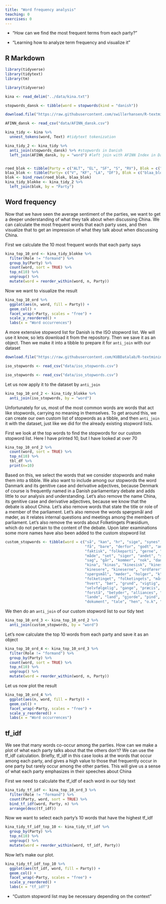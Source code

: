 ```yaml
---
title: "Word frequency analysis"
teaching: 0
exercises: 0
---
```



:::::::::::::::::::::::::::::::::::::: questions 

- "How can we find the most frequent terms from each party?"

::::::::::::::::::::::::::::::::::::::::::::::::

::::::::::::::::::::::::::::::::::::: objectives

- "Learning how to analyze term frequency and visualize it"


::::::::::::::::::::::::::::::::::::::::::::::::



## R Markdown

```r
library(tidyverse)
library(tidytext)
library(tm)
```


```r
library(tidyverse)

kina <- read_delim("../data/kina.txt")

stopwords_dansk <- tibble(word = stopwords(kind = "danish"))

download.file("https://raw.githubusercontent.com/swillerhansen/R-textmining/main/data/AFINN%20dansk.txt", "data/AFINN_dansk.txt", mode = "wb")

AFINN_dansk <- read_csv("data/AFINN_dansk.csv")

kina_tidy <- kina %>% 
  unnest_tokens(word, Text) #tidytext tokenization

kina_tidy_2 <- kina_tidy %>% 
  anti_join(stopwords_dansk) %>% #stopwords in Danish
  left_join(AFINN_dansk, by = "word") #left join with AFINN Index in Danish


roed_blok <- tibble(Party = c("ALT", "EL", "SF", "S", "RV"), Blok = c("roed_blok"))
blaa_blok <- tibble(Party= c("V", "KF", "LA", "DF"), Blok = c("blaa_blok"))
blok <- bind_rows(roed_blok, blaa_blok)
kina_tidy_blokke <- kina_tidy_2 %>% 
  left_join(blok, by = "Party")


```

## Word frequency
Now that we have seen the average sentiment of the parties, we want to get a deeper understanding of what they talk about when discussing China. We can calculate the most frequent words that each party uses, and then visualize that to get an impression of what they talk about when discussing China.

First we calculate the 10 most frequent words that each party says

```r
kina_top_10_ord <- kina_tidy_blokke %>% 
  filter(Role != "formand") %>% 
  group_by(Party) %>% 
  count(word, sort = TRUE) %>%
  top_n(10) %>% 
  ungroup() %>% 
  mutate(word = reorder_within(word, n, Party))

```

Now we want to visualize the result

```r
kina_top_10_ord %>% 
  ggplot(aes(n, word, fill = Party)) +
  geom_col() + 
  facet_wrap(~Party, scales = "free") +
  scale_y_reordered() +
  labs(x = "Word occurrences")
```

A  more extensive stopword list for Danish is the ISO stopword list. We will use it know, so lets download it from the repository. Then we save it as an object. Then we make it into a tibble to prepare it for `anti_join` with our dataset

```r
download.file("https://raw.githubusercontent.com/KUBDatalab/R-textmining/main/data/iso_stopwords.csv", "data/iso_stopwords.csv", mode = "wb")
```

```r
iso_stopwords <- read_csv("data/iso_stopwords.csv")
```

```r
iso_stopwords <- read_csv("data/iso_stopwords.csv")
```


Let us now apply it to the dataset by `anti_join`

```r
kina_top_10_ord_2 <- kina_tidy_blokke %>% 
  anti_join(iso_stopwords, by = "word")
```


Unfortunately for us, most of the most common words are words that act like stopwords, carrying no meaning in themselves. To get around this, we can create our own custom list of stopwords as a tibble, and then `anti_join` it with the dataset, just like we did for the already existing stopword lists.

First we look at the top words to find the stopwords for our custom stopword list. Here I have printed 10, but I have looked at over 70

```r

kina_top_10_ord_2 %>% 
  count(word, sort = TRUE) %>% 
  top_n(10) %>% 
  tbl_df %>% 
  print(n=10)
```


Based on this, we select the words that we consider stopwords and make them into a tibble. We also want to include among our stopwords the word Danmark and its genitive case and derivative adjectives, because Denmark of course is frequently named in a Danish parliamentary debate and adds little to our analysis and understanding. Let's also remove the name China, its genitive case and derivative adjectives, because we know that the debate is about China. Let's also remove words that state the title or role of a member of the parliament. Let's also remove the words spørgsmål and møder, as it relates internal questions and meetings among the members of parliament. Let's also remove the words about Folketingets Præsidium, which do not pertain to the content of the debate. Upon later examinations some more names have also been added to the custom stopword list


```r
custom_stopwords <- tibble(word = c("så", "kan", "hr", "sige", "synes", "ved", "altså", "søren", "tror", 
                                    "få", "bare", "derfor", "godt", "andre", "må", "espersen", "mener", "gøre", "helt", "dag", 
                                    "faktisk", "folkeparti", "gerne", "side", "gør", "nogen", "fordi", "hvordan", "tak",
                                    "måde", "set", "siger", "andet", "sagt", "år", "lige", "står", "tage", "nemlig", "lidt",
                                    "sag", "går", "kommer", "nok", "danmark", "danmarks", "dansk", "danske", "danskt", 
                                    "kina", "kinas", "kinesisk", "kinesiske", "kinesiskt", "kineser", "kineseren", 
                                    "kinesere", "kineserne", "ordfører", "ordføreren", "ordførerens", "ordførere", "ordførerne", 
                                    "spørgsmål", "møder", "holger", "k", "nielsen", "regering", "regeringen", "regeringens", 
                                    "folketinget", "folketingets", "måske", "forslag", "egentlig", "rigtig", "rigtigt", "rigtige", 
                                    "hvert", "bør", "grund", "vigtig", "vigtigt", "vigtige", "ting", "ønsker", "fru", "hr", 
                                    "selvfølgelig", "gange", "præcis", "sagde", "hele", "fald", "enhedslisten", "sidste", 
                                    "forstå", "betyder", "alliances", "fortsat", "venstre", "holde", "præsidium", "baseret",
                                    "lande", "land", "gjorde", "pind", "simpelt", "frem", "præsidiet", "præsidium", 
                                    "dokument", "tale", "hen", "o.k", "alverden", "angiveligt"))
```

We then do an `anti_join` of our custom stopword list to our tidy text

```r
kina_top_10_ord_3 <- kina_top_10_ord_2 %>% 
  anti_join(custom_stopwords, by = "word")
```

Let's now calculate the top 10 words from each party and save it as an object

```r
kina_top_10_ord_4 <- kina_top_10_ord_3 %>% 
  filter(Role != "formand") %>% 
  group_by(Party) %>% 
  count(word, sort = TRUE) %>%
  top_n(10) %>% 
  ungroup() %>% 
  mutate(word = reorder_within(word, n, Party))
```

Let us now plot the result

```r
kina_top_10_ord_4 %>% 
  ggplot(aes(n, word, fill = Party)) +
  geom_col() + 
  facet_wrap(~Party, scales = "free") +
  scale_y_reordered() +
  labs(x = "Word occurrences")
```

## tf_idf
We see that many words co-occur among the parties. How can we make a plot of what each party talks about that the others don't?
We can use the tf_idf calculation. Briefly, tf_idf in this case looks at the words that occur among each party, and gives a high value to those that frequently occur in one party but rarely occur among the other parties. This will give us a sense of what each party emphasizes in their speeches about China

First we need to calculate the tf_idf of each word in our tidy text
```r
kina_tidy_tf_idf <- kina_top_10_ord_3 %>% 
  filter(Role != "formand") %>% 
  count(Party, word, sort = TRUE) %>% 
  bind_tf_idf(word, Party, n) %>% 
  arrange(desc(tf_idf))
```

Now we want to select each party's 10 words that have the highest tf_idf

```r
kina_tidy_tf_idf_top_10 <- kina_tidy_tf_idf %>% 
  group_by(Party) %>% 
  top_n(10) %>% 
  ungroup() %>% 
  mutate(word = reorder_within(word, tf_idf, Party))
```


Now let's make our plot.

```r
kina_tidy_tf_idf_top_10 %>%  
  ggplot(aes(tf_idf, word, fill = Party)) +
  geom_col() +
  facet_wrap(~Party, scales = "free") +
  scale_y_reordered() +
  labs(x = "tf_idf")
```

::::::::::::::::::::::::::::::::::::: keypoints 

- "Custom stopword list may be necessary depending on the context"


::::::::::::::::::::::::::::::::::::::::::::::::
